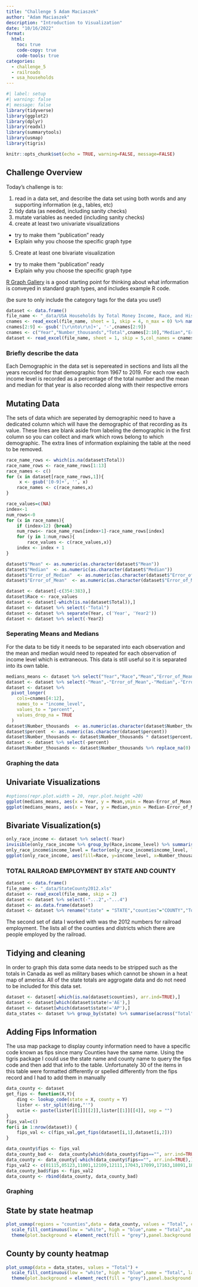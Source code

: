 ```yaml
---
title: "Challenge 5 Adam Maciaszek"
author: "Adam Maciaszek"
description: "Introduction to Visualization"
date: "10/16/2022"
format:
  html:
    toc: true
    code-copy: true
    code-tools: true
categories:
  - challenge_5
  - railroads
  - usa_households
---
```


```r
#| label: setup
#| warning: false
#| message: false
library(tidyverse)
library(ggplot2)
library(dplyr)
library(readxl)
library(summarytools)
library(usmap)
library(tigris)

knitr::opts_chunk$set(echo = TRUE, warning=FALSE, message=FALSE)
```

## Challenge Overview

Today's challenge is to:

1)  read in a data set, and describe the data set using both words and any supporting information (e.g., tables, etc)
2)  tidy data (as needed, including sanity checks)
3)  mutate variables as needed (including sanity checks)
4)  create at least two univariate visualizations
   - try to make them "publication" ready
   - Explain why you choose the specific graph type
5)  Create at least one bivariate visualization
   - try to make them "publication" ready
   - Explain why you choose the specific graph type

[R Graph Gallery](https://r-graph-gallery.com/) is a good starting point for thinking about what information is conveyed in standard graph types, and includes example R code.

(be sure to only include the category tags for the data you use!)


```r
dataset <- data.frame()
file_name <- "_data/USA Households by Total Money Income, Race, and Hispanic Origin of Householder 1967 to 2019.xlsx"
cnames <- read_excel(file_name, sheet = 1, skip = 4, n_max = 0) %>% names()
cnames[2:9] <- gsub('[\r\nto\r\n]+', '-',cnames[2:9])
cnames <- c("Year","Number_thousands","Total",cnames[2:10],"Median","Error_of_Median","Mean","Error_of_Mean")
dataset <- read_excel(file_name, sheet = 1, skip = 5,col_names = cnames)
```

### Briefly describe the data
Each Demographic in the data set is sepereated in sections and lists all the years recorded for that demographic from 1967 to 2019. For each row each income level is recorded as a percentage of the total number and the mean and median for that year is also recorded along with their respective errors

## Mutating Data
The sets of data which are seperated by demographic need to have a dedicated column which will have the demographic of that recording as its value. These lines are blank aside from labeling the demographic in the first column so you can collect and mark which rows belong to which demographic. The extra lines of information explaining the table at the need to be removed.
```r
race_name_rows <- which(is.na(dataset$Total))
race_name_rows <- race_name_rows[1:13]
race_names <- c()
for (x in dataset[race_name_rows,1]){
     x <- gsub('[0-9]+', '', x)
    race_names <- c(race_names,x)
}

race_values=c(NA)
index<-1
num_rows<-0
for (x in race_names){
    if (index>12) {break}
    num_rows<- race_name_rows[index+1]-race_name_rows[index]
    for (y in 1:num_rows){
        race_values <- c(race_values,x)}
    index <- index + 1
}

dataset$"Mean" <- as.numeric(as.character(dataset$"Mean"))
dataset$"Median"  <- as.numeric(as.character(dataset$"Median"))
dataset$"Error_of_Median"  <- as.numeric(as.character(dataset$"Error_of_Median"))
dataset$"Error_of_Mean"  <- as.numeric(as.character(dataset$"Error_of_Mean"))

dataset <- dataset[-c(354:383),]
dataset$Race <- race_values
dataset <- dataset[-which(is.na(dataset$Total)),]
dataset <- dataset %>% select(-"Total")
dataset <- dataset %>% separate(Year, c('Year', 'Year2'))
dataset <- dataset %>% select(-Year2)
```
### Seperating Means and Medians
For the data to be tidy  it needs to be separated into each observation and the mean and median would need to repeated for each observation of income level which is extraneous. This data is still useful so it is separated into its own table.
```r
medians_means <- dataset %>% select("Year","Race","Mean","Error_of_Mean","Median","Error_of_Median")
dataset <- dataset %>% select(-"Mean",-"Error_of_Mean",-"Median",-"Error_of_Median")
dataset <- dataset %>% 
  pivot_longer(
    cols=cnames[4:12], 
    names_to = "income_level", 
    values_to = "percent", 
    values_drop_na = TRUE
  )
dataset$Number_thousands  <- as.numeric(as.character(dataset$Number_thousands ))
dataset$percent  <- as.numeric(as.character(dataset$percent))
dataset$Number_thousands <- dataset$Number_thousands * dataset$percent/100
dataset <- dataset %>% select(-percent)
dataset$Number_thousands <- dataset$Number_thousands %>% replace_na(0)
```
### Graphing the data

## Univariate Visualizations
```r
#options(repr.plot.width = 20, repr.plot.height =20)
ggplot(medians_means, aes(x = Year, y = Mean,ymin = Mean-Error_of_Mean, ymax = Mean+Error_of_Mean, group=Race, color=Race)) + geom_errorbar(width = 0.2) + geom_line() + scale_x_discrete(guide = guide_axis(check.overlap = TRUE))+ggtitle("Mean Income Levels From (1967-2019)")
ggplot(medians_means, aes(x = Year, y = Median,ymin = Median-Error_of_Median, ymax = Median+Error_of_Median, group=Race, color=Race)) + geom_errorbar(width = 0.2) + geom_line() + scale_x_discrete(guide = guide_axis(check.overlap = TRUE))+ggtitle("Median Income Levels From (1967-2019)")
```
## Bivariate Visualization(s)

```r
only_race_income <- dataset %>% select(-Year)
invisible(only_race_income %>% group_by(Race,income_level) %>% summarise(across(Number_thousands, sum)))
only_race_income$income_level = factor(only_race_income$income_level, levels = rev(cnames[4:12]))
ggplot(only_race_income, aes(fill=Race, y=income_level, x=Number_thousands)) + geom_bar(position="dodge", stat="identity")+ ggtitle("Total Number Of Demographic Per Income Bracket From (1967-2019)")
```
### TOTAL RAILROAD EMPLOYMENT BY STATE AND COUNTY
```r
dataset <- data.frame()
file_name <- "_data/StateCounty2012.xls"
dataset <- read_excel(file_name, skip = 2)
dataset <- dataset %>% select(-"...2",-"...4")
dataset <- as.data.frame(dataset)
dataset <- dataset %>% rename("state" = "STATE","counties"="COUNTY","Total"="TOTAL")
```
The second set of data I worked with was the 2012 numbers for railroad employment. The lists all of the counties and districts which there are people employed by the railroad.

## Tidying and cleaning
In order to graph this data some data needs to be stripped such as the totals in Canada  as well as military bases which cannot be shown in a heat map of america. All of the state totals are aggrogate data and do not need to be included for this data set.
```r
dataset <- dataset[-which(is.na(dataset$counties), arr.ind=TRUE),]
dataset <- dataset[which(dataset$state!='AE'),]
dataset <- dataset[which(dataset$state!='AP'),]
data_states <- dataset %>% group_by(state) %>% summarise(across("Total", sum))
```
## Adding Fips Information
The usa map package to display county information need to have a specific code known as fips since many Counties have the same name. Using the tigris package I could use the state name and county name to query the fips code and then add that info to the table. Unfortunately 30 of the items in this table were formatted differently or spelled differently from the fips record and I had to add them in manually
```r
data_county <- dataset
get_fips <- function(X,Y){
    ding <- lookup_code(state = X, county = Y)
    lister <- str_split(ding,"'")
    outie <- paste(lister[[1]][[2]],lister[[1]][[4]], sep = "")
}
fips_val=c()
for(i in 1:nrow(dataset)) {
    fips_val <- c(fips_val,get_fips(dataset[i,1],dataset[i,2]))
}

data_county$fips <- fips_val
data_county_bad <-  data_county[which(data_county$fips=="", arr.ind=TRUE),]
data_county <- data_county[-which(data_county$fips=="", arr.ind=TRUE),]
fips_val2 <- c(01115,05123,11001,12109,12111,17043,17099,17163,18091,18141,22087,22089,22093,22095,22097,22099,22101,22103,24510,24033,24035,24037,26147,26149,27137,29510,29186,29183,29185,29187,29189,32510,36089,51760,55109)
data_county_bad$fips <- fips_val2
data_county <- rbind(data_county, data_county_bad)
```
### Graphing

## State by state heatmap
```r
plot_usmap(regions = "counties",data = data_county, values = "Total", color = NA) + 
  scale_fill_continuous(low = "white", high = "blue",name = "Total",na.value = 'white', label = scales::comma) + 
  theme(plot.background = element_rect(fill = "grey"),panel.background = element_rect(color=NA, fill = "grey"),legend.position = "right")
```
## County by county heatmap
```r
plot_usmap(data = data_states, values = "Total") + 
  scale_fill_continuous(low = "white", high = "blue",name = "Total", label = scales::comma) + 
  theme(plot.background = element_rect(fill = "grey"),panel.background = element_rect(color=NA, fill = "grey"),legend.position = "right")
```